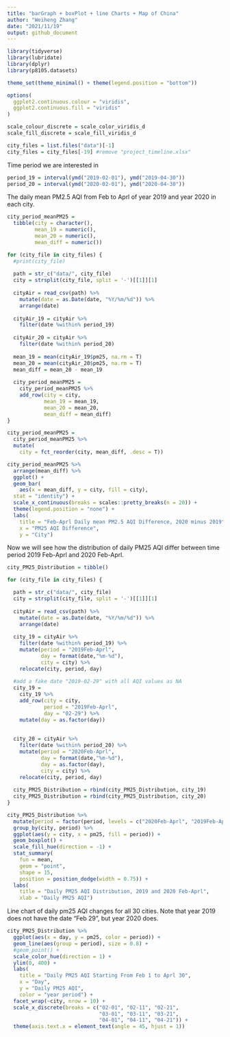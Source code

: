 ```yaml
---
title: "barGraph + boxPlot + line Charts + Map of China"
author: "Weiheng Zhang"
date: "2021/11/19"
output: github_document
---
```



```r
library(tidyverse)
library(lubridate)
library(dplyr)
library(p8105.datasets)

theme_set(theme_minimal() + theme(legend.position = "bottom"))

options(
  ggplot2.continuous.colour = "viridis",
  ggplot2.continuous.fill = "viridis"
)

scale_colour_discrete = scale_color_viridis_d
scale_fill_discrete = scale_fill_viridis_d
```


```r
city_files = list.files("data")[-1]
city_files = city_files[-19] #remove "project_timeline.xlsx"
```

Time period we are interested in
```r
period_19 = interval(ymd("2019-02-01"), ymd("2019-04-30"))
period_20 = interval(ymd("2020-02-01"), ymd("2020-04-30"))
```


The daily mean PM2.5 AQI from Feb to Aprl of year 2019 and year 2020 in each city.
```r
city_period_meanPM25 = 
  tibble(city = character(),
         mean_19 = numeric(),
         mean_20 = numeric(),
         mean_diff = numeric())
```



```r
for (city_file in city_files) {
  #print(city_file)
  
  path = str_c("data/", city_file)
  city = strsplit(city_file, split = '-')[[1]][1]
  
  cityAir = read_csv(path) %>% 
    mutate(date = as.Date(date, "%Y/%m/%d")) %>%
    arrange(date)
  
  cityAir_19 = cityAir %>% 
    filter(date %within% period_19) 
  
  cityAir_20 = cityAir %>% 
    filter(date %within% period_20)
  
  mean_19 = mean(cityAir_19$pm25, na.rm = T)
  mean_20 = mean(cityAir_20$pm25, na.rm = T)
  mean_diff = mean_20 - mean_19
  
  city_period_meanPM25 = 
    city_period_meanPM25 %>% 
    add_row(city = city, 
            mean_19 = mean_19, 
            mean_20 = mean_20, 
            mean_diff = mean_diff)
}

```

```r
city_period_meanPM25 = 
  city_period_meanPM25 %>% 
  mutate(
    city = fct_reorder(city, mean_diff, .desc = T))

```



```r
city_period_meanPM25 %>% 
  arrange(mean_diff) %>% 
  ggplot() +
  geom_bar(
    aes(x = mean_diff, y = city, fill = city), 
  stat = "identity") +
  scale_x_continuous(breaks = scales::pretty_breaks(n = 20)) +
  theme(legend.position = "none") +
  labs(
    title = "Feb-Aprl Daily mean PM2.5 AQI Difference, 2020 minus 2019",
    x = "PM25 AQI Difference",
    y = "City")

```



Now we will see how the distribution of daily PM25 AQI differ between time period 2019 Feb-Aprl and 2020 Feb-Aprl.


```r
city_PM25_Distribution = tibble()

for (city_file in city_files) {

  path = str_c("data/", city_file)
  city = strsplit(city_file, split = '-')[[1]][1]
  
  cityAir = read_csv(path) %>% 
    mutate(date = as.Date(date, "%Y/%m/%d")) %>%
    arrange(date)
  
  city_19 = cityAir %>% 
    filter(date %within% period_19) %>% 
    mutate(period = "2019Feb-Aprl",
           day = format(date,"%m-%d"),
           city = city) %>% 
    relocate(city, period, day)
  
  #add a fake date "2019-02-29" with all AQI values as NA
  city_19 = 
    city_19 %>% 
    add_row(city = city, 
            period = "2019Feb-Aprl", 
            day = "02-29") %>% 
    mutate(day = as.factor(day))
  
  
  city_20 = cityAir %>% 
    filter(date %within% period_20) %>% 
    mutate(period = "2020Feb-Aprl",
           day = format(date,"%m-%d"),
           day = as.factor(day),
           city = city) %>% 
    relocate(city, period, day)
  
  city_PM25_Distribution = rbind(city_PM25_Distribution, city_19)
  city_PM25_Distribution = rbind(city_PM25_Distribution, city_20)
}

```



```r
city_PM25_Distribution %>% 
  mutate(period = factor(period, levels = c("2020Feb-Aprl", "2019Feb-Aprl"))) %>% 
  group_by(city, period) %>% 
  ggplot(aes(y = city, x = pm25, fill = period)) + 
  geom_boxplot() + 
  scale_fill_hue(direction = -1) +
  stat_summary(
    fun = mean, 
    geom = "point", 
    shape = 15,
    position = position_dodge(width = 0.75)) +
  labs(
    title = "Daily PM25 AQI Distribution, 2019 and 2020 Feb-Aprl",
    xlab = "Daily PM25 AQI")
```


Line chart of daily pm25 AQI changes for all 30 cities.
Note that year 2019 does not have the date "Feb 29", but year 2020 does.


```r


city_PM25_Distribution %>% 
  ggplot(aes(x = day, y = pm25, color = period)) + 
  geom_line(aes(group = period), size = 0.8) + 
  #geom_point() +
  scale_color_hue(direction = 1) +
  ylim(0, 400) +
  labs(
    title = "Daily PM25 AQI Starting From Feb 1 to Aprl 30",
    x = "Day",
    y = "Daily PM25 AQI",
    color = "year period") +
  facet_wrap(~city, nrow = 10) +
  scale_x_discrete(breaks = c("02-01", "02-11", "02-21", 
                              "03-01", "03-11", "03-21", 
                              "04-01", "04-11", "04-21")) +
  theme(axis.text.x = element_text(angle = 45, hjust = 1)) 



```











